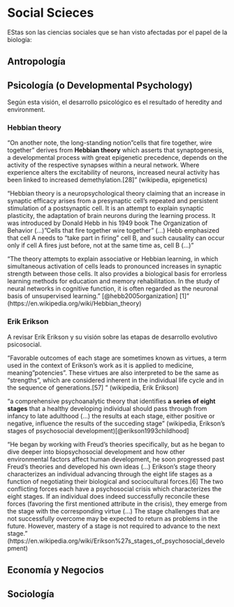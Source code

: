 # Social Scieces

EStas son las ciencias sociales que se han visto afectadas por el papel de la biología:

## Antropología

## Psicología (o Developmental Psychology)

Según esta visión, el desarrollo psicológico es el resultado of heredity and environment.

### Hebbian theory
"On another note, the long-standing notion "cells that fire together, wire together" derives from **Hebbian theory** which asserts that synaptogenesis, a developmental process with great epigenetic precedence, depends on the activity of the respective synapses within a neural network. Where experience alters the excitability of neurons, increased neural activity has been linked to increased demethylation.\[28\]" (wikipedia, epigenetics)

"Hebbian theory is a neuropsychological theory claiming that an increase in synaptic efficacy arises from a presynaptic cell's repeated and persistent stimulation of a postsynaptic cell. It is an attempt to explain synaptic plasticity, the adaptation of brain neurons during the learning process. It was introduced by Donald Hebb in his 1949 book The Organization of Behavior (...) "Cells that fire together wire together" (...) Hebb emphasized that cell A needs to "take part in firing" cell B, and such causality can occur only if cell A fires just before, not at the same time as, cell B (...)"

"The theory attempts to explain associative or Hebbian learning, in which simultaneous activation of cells leads to pronounced increases in synaptic strength between those cells. It also provides a biological basis for errorless learning methods for education and memory rehabilitation. In the study of neural networks in cognitive function, it is often regarded as the neuronal basis of unsupervised learning." [@hebb2005organization] [1]" (https://en.wikipedia.org/wiki/Hebbian_theory)

### Erik Erikson

A revisar Erik Erikson y su visión sobre las etapas de desarrollo evolutivo psicosocial.

"Favorable outcomes of each stage are sometimes known as virtues, a term used in the context of Erikson's work as it is applied to medicine, meaning"potencies". These virtues are also interpreted to be the same as "strengths", which are considered inherent in the individual life cycle and in the sequence of generations.\[57\] " (wikipedia, Erik Erikson)

"a comprehensive psychoanalytic theory that identifies **a series of eight stages** that a healthy developing individual should pass through from infancy to late adulthood (...) the results at each stage, either positive or negative, influence the results of the succeding stage" (wikipedia, Erikson's stages of psychosocial development)[@erikson1993childhood]

"He began by working with Freud's theories specifically, but as he began to dive deeper into biopsychosocial development and how other environmental factors affect human development, he soon progressed past Freud's theories and developed his own ideas (...) Erikson's stage theory characterizes an individual advancing through the eight life stages as a function of negotiating their biological and sociocultural forces.[6] The two conflicting forces each have a psychosocial crisis which characterizes the eight stages. If an individual does indeed successfully reconcile these forces (favoring the first mentioned attribute in the crisis), they emerge from the stage with the corresponding virtue (...) The stage challenges that are not successfully overcome may be expected to return as problems in the future. However, mastery of a stage is not required to advance to the next stage." (https://en.wikipedia.org/wiki/Erikson%27s_stages_of_psychosocial_development)

## Economía y Negocios

## Sociología
